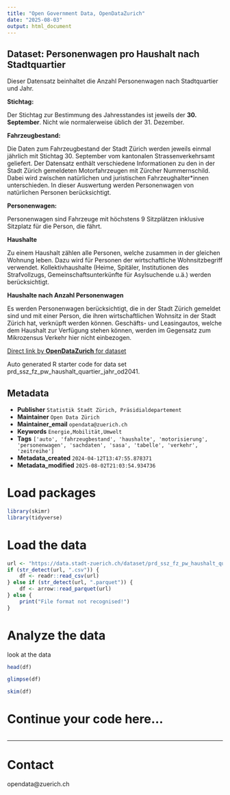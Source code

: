 ```yaml
---
title: "Open Government Data, OpenDataZurich"
date: "2025-08-03"
output: html_document
---
```


## Dataset: Personenwagen pro Haushalt nach Stadtquartier

Dieser Datensatz beinhaltet die Anzahl Personenwagen nach Stadtquartier und Jahr. 


**Stichtag:**

Der Stichtag zur Bestimmung des Jahresstandes ist jeweils der **30. September**. Nicht wie normalerweise üblich der 31. Dezember.


[]()

**Fahrzeugbestand:**

Die Daten zum Fahrzeugbestand der Stadt Zürich werden jeweils einmal jährlich mit Stichtag 30. September vom kantonalen Strassenverkehrsamt geliefert. Der Datensatz enthält verschiedene Informationen zu den in der Stadt Zürich gemeldeten Motorfahrzeugen mit Zürcher Nummernschild. Dabei wird zwischen natürlichen und juristischen Fahrzeughalter*innen unterschieden. In dieser Auswertung werden Personenwagen von natürlichen Personen berücksichtigt.

[]()

**Personenwagen:**

Personenwagen sind Fahrzeuge mit höchstens 9 Sitzplätzen inklusive Sitzplatz für die Person, die fährt.

[]()

**Haushalte**

Zu einem Haushalt zählen alle Personen, welche zusammen in der gleichen Wohnung leben. Dazu wird für Personen der wirtschaftliche Wohnsitzbegriff verwendet. Kollektivhaushalte (Heime, Spitäler, Institutionen des Strafvollzugs, Gemeinschaftsunterkünfte für Asylsuchende u.ä.) werden berücksichtigt.

[]()

**Haushalte nach Anzahl Personenwagen**

Es werden Personenwagen berücksichtigt, die in der Stadt Zürich gemeldet sind und mit einer Person, die ihren wirtschaftlichen Wohnsitz in der Stadt Zürich hat, verknüpft werden können. Geschäfts- und Leasingautos, welche dem Haushalt zur Verfügung stehen können, werden im Gegensatz zum Mikrozensus Verkehr hier nicht einbezogen.

[]()



[Direct link by **OpenDataZurich** for dataset](https://data.stadt-zuerich.ch/dataset/prd_ssz_fz_pw_haushalt_quartier_jahr_od2041)

Auto generated R starter code for data set prd_ssz_fz_pw_haushalt_quartier_jahr_od2041.

## Metadata

- **Publisher** `Statistik Stadt Zürich, Präsidialdepartement`
- **Maintainer** `Open Data Zürich`
- **Maintainer_email** `opendata@zuerich.ch`
- **Keywords** `Energie,Mobilität,Umwelt`
- **Tags** `['auto', 'fahrzeugbestand', 'haushalte', 'motorisierung', 'personenwagen', 'sachdaten', 'sasa', 'tabelle', 'verkehr', 'zeitreihe']`
- **Metadata_created** `2024-04-12T13:47:55.878371`
- **Metadata_modified** `2025-08-02T21:03:54.934736`


# Load packages

```r
library(skimr)
library(tidyverse)
```

# Load the data

```r
url <- "https://data.stadt-zuerich.ch/dataset/prd_ssz_fz_pw_haushalt_quartier_jahr_od2041/download/VER204OD2041.csv"
if (str_detect(url, ".csv")) {
    df <- readr::read_csv(url)
} else if (str_detect(url, ".parquet")) {
    df <- arrow::read_parquet(url)
} else {
    print("File format not recognised!")
}
```

# Analyze the data

look at the data
```r
head(df)
```

```r
glimpse(df)
```

```r
skim(df)
```

# Continue your code here...

```r

```

------------------------------------------------------------------------

# Contact

opendata@zuerich.ch
